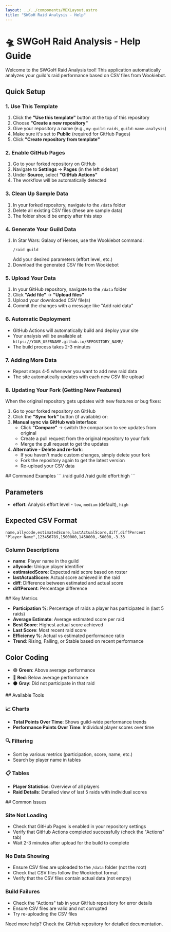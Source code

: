 ```yaml
---
layout: ../../components/MDXLayout.astro
title: "SWGoH Raid Analysis - Help"
---
```



# 🛸 SWGoH Raid Analysis - Help Guide

<Card title="Getting Started" icon="🚀">
  Welcome to the SWGoH Raid Analysis tool! This application automatically analyzes your guild's raid performance based on CSV files from Wookiebot.

  ## Quick Setup

  ### 1. Use This Template
  1. Click the **"Use this template"** button at the top of this repository
  2. Choose **"Create a new repository"**
  3. Give your repository a name (e.g., `my-guild-raids`, `guild-name-analysis`)
  4. Make sure it's set to **Public** (required for GitHub Pages)
  5. Click **"Create repository from template"**

  ### 2. Enable GitHub Pages
  1. Go to your forked repository on GitHub
  2. Navigate to **Settings** → **Pages** (in the left sidebar)
  3. Under **Source**, select **"GitHub Actions"**
  4. The workflow will be automatically detected

  ### 3. Clean Up Sample Data
  1. In your forked repository, navigate to the `/data` folder
  2. Delete all existing CSV files (these are sample data)
  3. The folder should be empty after this step

  ### 4. Generate Your Guild Data
  1. In Star Wars: Galaxy of Heroes, use the Wookiebot command:
     ```
     /raid guild
     ```
     Add your desired parameters (effort level, etc.)
  2. Download the generated CSV file from Wookiebot

  ### 5. Upload Your Data
  1. In your GitHub repository, navigate to the `/data` folder
  2. Click **"Add file"** → **"Upload files"**
  3. Upload your downloaded CSV file(s)
  4. Commit the changes with a message like "Add raid data"

  ### 6. Automatic Deployment
  - GitHub Actions will automatically build and deploy your site
  - Your analysis will be available at: `https://YOUR_USERNAME.github.io/REPOSITORY_NAME/`
  - The build process takes 2-3 minutes

  ### 7. Adding More Data
  - Repeat steps 4-5 whenever you want to add new raid data
  - The site automatically updates with each new CSV file upload

  ### 8. Updating Your Fork (Getting New Features)
  When the original repository gets updates with new features or bug fixes:

  1. Go to your forked repository on GitHub
  2. Click the **"Sync fork"** button (if available) or:
  3. **Manual sync via GitHub web interface**:
     - Click **"Compare"** → switch the comparison to see updates from original
     - Create a pull request from the original repository to your fork
     - Merge the pull request to get the updates
  4. **Alternative - Delete and re-fork**:
     - If you haven't made custom changes, simply delete your fork
     - Fork the repository again to get the latest version
     - Re-upload your CSV data
</Card>

<Card title="Wookiebot Commands" icon="🤖">
  ## Command Examples
  ```
  /raid guild
  /raid guild effort:high
  ```

  ## Parameters
  - **effort**: Analysis effort level - `low`, `medium` (default), `high`

  ## Expected CSV Format
  ```csv
  name,allycode,estimatedScore,lastActualScore,diff,diffPercent
  "Player Name",123456789,1500000,1450000,-50000,-3.33
  ```

  ### Column Descriptions
  - **name**: Player name in the guild
  - **allycode**: Unique player identifier
  - **estimatedScore**: Expected raid score based on roster
  - **lastActualScore**: Actual score achieved in the raid
  - **diff**: Difference between estimated and actual score
  - **diffPercent**: Percentage difference
</Card>

<Card title="Understanding the Data" icon="📊">
  ## Key Metrics

  - **Participation %**: Percentage of raids a player has participated in (last 5 raids)
  - **Average Estimate**: Average estimated score per raid
  - **Best Score**: Highest actual score achieved
  - **Last Score**: Most recent raid score
  - **Efficiency %**: Actual vs estimated performance ratio
  - **Trend**: Rising, Falling, or Stable based on recent performance

  ## Color Coding
  - 🟢 **Green**: Above average performance
  - 🔴 **Red**: Below average performance  
  - ⚫ **Gray**: Did not participate in that raid
</Card>

<Card title="Features" icon="⭐">
  ## Available Tools

  ### 📈 Charts
  - **Total Points Over Time**: Shows guild-wide performance trends
  - **Performance Points Over Time**: Individual player scores over time

  ### 🔍 Filtering
  - Sort by various metrics (participation, score, name, etc.)
  - Search by player name in tables

  ### 📋 Tables
  - **Player Statistics**: Overview of all players
  - **Raid Details**: Detailed view of last 5 raids with individual scores
</Card>

<Card title="Troubleshooting" icon="🛠️">
  ## Common Issues

  ### Site Not Loading
  - Check that GitHub Pages is enabled in your repository settings
  - Verify that GitHub Actions completed successfully (check the "Actions" tab)
  - Wait 2-3 minutes after upload for the build to complete

  ### No Data Showing
  - Ensure CSV files are uploaded to the `/data` folder (not the root)
  - Check that CSV files follow the Wookiebot format
  - Verify that the CSV files contain actual data (not empty)

  ### Build Failures
  - Check the "Actions" tab in your GitHub repository for error details
  - Ensure CSV files are valid and not corrupted
  - Try re-uploading the CSV files

  <div slot="footer">
    Need more help? Check the <GitHubLink>GitHub repository</GitHubLink> for detailed documentation.
  </div>
</Card>
